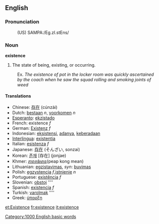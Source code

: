==English==
===Pronunciation===
:(US) SAMPA:/Eg.zI.stEns/

===Noun===
'''existence'''

# The state of being, existing, or occurring.
:Ex. ''The existence of pot in the locker room was quickly ascertained by the coach when he saw the squad rolling and smoking joints of weed''

==== Translations ====
*Chinese: [[存在]] (cúnzài)
*Dutch: [[bestaan]] ''n'', [[voorkomen]] ''n''
*[[Esperanto]]: [[ekzistado]]
*French: existence ''f''
*German: [[Existenz]] ''f''
*Indonesian: [[eksistensi]], [[ada|adanya]], [[ada|keberadaan]]
*[[Interlingua]]: [[existentia]]
*Italian: [[esistenza]] ''f''
*Japanese: [[存在]] (そんざい, sonzai)
*Korean: [[존재]] [存在] (jonjae)
*Khmer: [[ភាពគង់មាន]](peap kong mean)
*Lithuanian: [[egzistavimas]], ''syn'': [[buvimas]]
*Polish: [[egzystencja]] ''f'',[[istnienie]] ''n''
*Portuguese: [[existência]] ''f''
*Slovenian: [[obstoj]] ''''
*Spanish: [[existencia]] ''f''
*Turkish: [[varolmak]] ''''
*Greek: [[ύπαρξη]]



[[et:Existence]]
[[fr:existence]]
[[it:existence]]
[[Category:1000 English basic words]]